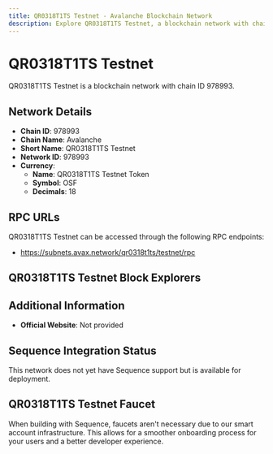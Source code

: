 ```yaml
--- 
title: QR0318T1TS Testnet - Avalanche Blockchain Network
description: Explore QR0318T1TS Testnet, a blockchain network with chain ID 978993. Learn about its native currency, QR0318T1TS Testnet Token, and how to interact with the network.
---
```


# QR0318T1TS Testnet

QR0318T1TS Testnet is a blockchain network with chain ID 978993.

## Network Details

- **Chain ID**: 978993
- **Chain Name**: Avalanche
- **Short Name**: QR0318T1TS Testnet
- **Network ID**: 978993
- **Currency**: 
  - **Name**: QR0318T1TS Testnet Token
  - **Symbol**: OSF
  - **Decimals**: 18

## RPC URLs

QR0318T1TS Testnet can be accessed through the following RPC endpoints:

- https://subnets.avax.network/qr0318t1ts/testnet/rpc

## QR0318T1TS Testnet Block Explorers



## Additional Information

- **Official Website**: Not provided

## Sequence Integration Status

This network does not yet have Sequence support but is available for deployment.

## QR0318T1TS Testnet Faucet

When building with Sequence, faucets aren't necessary due to our smart account infrastructure. This allows for a smoother onboarding process for your users and a better developer experience.
